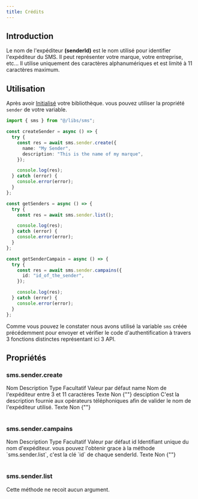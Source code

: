```yaml
---
title: Crédits
---
```



## Introduction

Le nom de l'expéditeur **(senderId)** est le nom utilisé pour identifier l'expéditeur du SMS.
Il peut représenter votre marque, votre entreprise, etc...
Il utilise uniquement des caractères alphanumériques et est limité à 11 caractères maximum.

## Utilisation

Après avoir [Initialisé](/libs/js/get-started/#init) votre bibliothèque.
vous pouvez utiliser la propriété `sender` de votre variable.

```ts filename="/api/sender" showLineNumbers {1,5-8,18,28-30}
import { sms } from "@/libs/sms";

const createSender = async () => {
  try {
    const res = await sms.sender.create({
      name: "My Sender",
      description: "This is the name of my marque",
    });

    console.log(res);
  } catch (error) {
    console.error(error);
  }
};

const getSenders = async () => {
  try {
    const res = await sms.sender.list();

    console.log(res);
  } catch (error) {
    console.error(error);
  }
};

const getSenderCampain = async () => {
  try {
    const res = await sms.sender.campains({
      id: "id_of_the_sender",
    });

    console.log(res);
  } catch (error) {
    console.error(error);
  }
};
```

Comme vous pouvez le constater nous avons utilisé la variable `sms` créée
précédemment pour envoyer et vérifier le code d'authentification à travers
3 fonctions distinctes représentant ici 3 API.

## Propriétés

### sms.sender.create

<Table style={{ marginTop: 20 }}>
  <thead>
    <Table.Tr>
      <Table.Th>Nom</Table.Th>
      <Table.Th>Description</Table.Th>
      <Table.Th>Type</Table.Th>
      <Table.Th>Facultatif</Table.Th>
      <Table.Th>Valeur par défaut</Table.Th>
    </Table.Tr>
  </thead>
  <tbody>
    <Table.Tr>
      <Table.Td>name</Table.Td>
      <Table.Td>Nom de l'expéditeur entre 3 et 11 caractères</Table.Td>
      <Table.Td>Texte</Table.Td>
      <Table.Td>Non</Table.Td>
      <Table.Td>{""}</Table.Td>
    </Table.Tr>
    <Table.Tr>
      <Table.Td>desciption</Table.Td>
      <Table.Td>
        C'est la description fournie aux opérateurs téléphoniques afin de
        valider le nom de l'expéditeur utilisé.
      </Table.Td>
      <Table.Td>Texte</Table.Td>
      <Table.Td>Non</Table.Td>
      <Table.Td>{""}</Table.Td>
    </Table.Tr>
  </tbody>
</Table>

### sms.sender.campains

<Table style={{ marginTop: 20 }}>
  <thead>
    <Table.Tr>
      <Table.Th>Nom</Table.Th>
      <Table.Th>Description</Table.Th>
      <Table.Th>Type</Table.Th>
      <Table.Th>Facultatif</Table.Th>
      <Table.Th>Valeur par défaut</Table.Th>
    </Table.Tr>
  </thead>
  <tbody>
    <Table.Tr>
      <Table.Td>id</Table.Td>
      <Table.Td>
        Identifiant unique du nom d'expéditeur. vous pouvez l'obtenir grace à la
        méthode `sms.sender.list`, c'est la clé `id` de chaque senderId.
      </Table.Td>
      <Table.Td>Texte</Table.Td>
      <Table.Td>Non</Table.Td>
      <Table.Td>{""}</Table.Td>
    </Table.Tr>
  </tbody>
</Table>

### sms.sender.list

Cette méthode ne recoit aucun argument.
